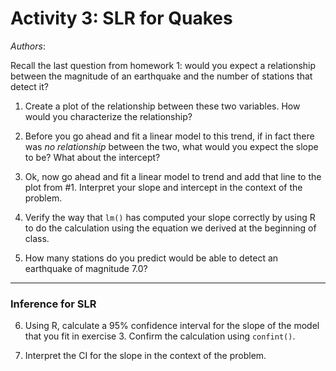 Activity 3: SLR for Quakes
==========
*Authors*:

Recall the last question from homework 1: would you expect a relationship between 
the magnitude of an earthquake and the number of stations that detect it?

1. Create a plot of the relationship between these two variables.  How would you 
characterize the relationship?

2. Before you go ahead and fit a linear model to this trend, if in fact there 
was *no relationship* between the two, what would you expect the slope to be?
What about the intercept?

3. Ok, now go ahead and fit a linear model to trend and add that line to the plot
from #1. Interpret your slope and intercept in the context of the problem.

4. Verify the way that `lm()` has computed your slope correctly by using R
to do the calculation using the equation we derived at the beginning of class.

5. How many stations do you predict would be able to detect an earthquake of 
magnitude 7.0?

* * *

### Inference for SLR

6. Using R, calculate a 95% confidence interval for the slope of the model that you 
fit in exercise 3.  Confirm the calculation using `confint()`.

7. Interpret the CI for the slope in the context of the problem.
